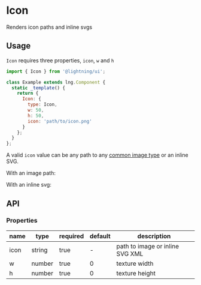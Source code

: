 
# Icon

Renders icon paths and inline svgs

## Usage

`Icon` requires three properties, `icon`, `w` and `h`

```js
import { Icon } from '@lightning/ui';

class Example extends lng.Component {
  static _template() {
    return {
      Icon: {
        type: Icon,
        w: 50,
        h: 50,
        icon: 'path/to/icon.png'
      }
    };
  }
};
```

A valid `icon` value can be any path to any [common image type](https://developer.mozilla.org/en-US/docs/Web/Media/Formats/Image_types) or an inline SVG.

With an image path:

<Canvas>
  <Story id="icon--basic" />
</Canvas>

With an inline svg:

<Canvas>
  <Story id="icon--inline-svg" />
</Canvas>

## API

### Properties

name|type|required|default|description
--|--|--|--|--
icon|string|true|-|path to image or inline SVG XML
w|number|true|0|texture width
h|number|true|0|texture height
